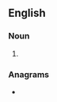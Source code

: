 ==English==

===Noun===
{{head|en|noun plural form}}

# {{plural of|scatolia|lang=en}}

===Anagrams===
* {{anagrams|en|sail coats}}